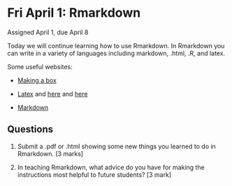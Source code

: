 # Fri April 1: Rmarkdown

Assigned April 1, due April 8

Today we will continue learning how to use Rmarkdown. In Rmarkdown you can write in a variety of languages including markdown, .html, .R, and latex.

Some useful websites:

- [Making a box](https://bookdown.org/yihui/rmarkdown-cookbook/custom-blocks.html)

- [Latex](https://bookdown.org/yihui/rmarkdown-cookbook/latex-output.html) and [here](https://artofproblemsolving.com/wiki/index.php/LaTeX:Symbols) and [here](https://detexify.kirelabs.org/classify.html)

- [Markdown](https://en.wikipedia.org/wiki/Markdown)


## Questions
1. Submit a .pdf or .html showing some new things you learned to do in Rmarkdown. [3 marks]

2. In teaching Rmarkdown, what advice do you have for making the instructions most helpful to future students? [3 mark]

